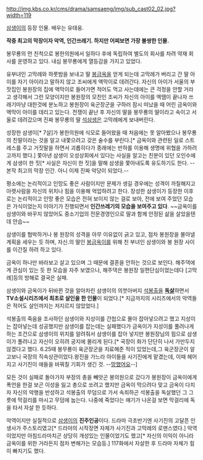 http://img.kbs.co.kr/cms/drama/samsaeng/img/sub_cast02_02.jpg?width=119

[[삼생이]]의 등장 인물. 배우는 유태웅.

'''작중 최고의 막장이자 악역, 인간쓰레기. 하지만 어찌보면 가장 불쌍한 인물.'''

봉무룡의 먼 친척으로 봉한의원에서 일하다 후에 독립하여 별도의 회사를 차려 약재 회사를 운영하고 있다. 내심 봉무룡에게 열등감을 가지고 있었다.

유부녀인 고막례와 하룻밤을 보내고 딸 [[봉금옥]]을 얻게 되는데 고막례가 버리고 간 딸 아이를 자기 아이라고 말하지 않고 조씨에게 액막이로 데려간다. 자신의 아이가 서울의 부잣집인 봉원장의 집에 액막이로 들어가면 적어도 먹고 사는데에는 큰 걱정을 안할 거라고 생각해서 그런 모양이지만 봉원장의 모친인 조씨가 자신의 아이를 액땜이 끝나자 쓰래기마냥 대한것에 분노하고 봉원장이 육군장군을 구하러 잠시 떠났을 때 어린 금옥이와 액막이 아이를 데리고 있는다. 전쟁이 끝난 후 자신의 딸을 봉무룡의 딸이라고 속이고 서울로 데려갔으며 진짜 봉무룡의 딸 [[석삼생]]은 고막례에게 보내버린다.

성장한 삼생이[* 7살]가 봉한의원에 식모로 들어왔을 때 처음에는 못 알아봤으나 봉무룡의 친딸이라는 것을 알고 내쫓으려고 갖은 술수를 부린다.[* 금옥이와 관련된 일로 스트레스를 주고 거짓말을 하면서 괴롭히다가 종래에는 반하를 이용해 생명에 위협을 가하려고까지 했다.] 쫓아낸 삼생이 오성상회에서 있다는 사실을 알고는 친분이 있던 오인수에게 삼생이 한 짓[* 사실은 자신이 한 짓]을 말해 삼생을 쫓아내도록 유도하기도 한다. --본작 최고의 막장 인간. 아니 이제 진짜 악당이 되었다.-- 

평소에는 논리적이고 인망도 좋은 사람이지만 문제가 생길 경우에는 성격이 까칠해지고 아랫사람을 자신의 위치나 힘을 이용해 억압하려고 한다. 장성한 삼생이가 등장한 이후로는 논리적이고 인망 좋은 모습은 전혀 보이지 않는 걸로 보아, 전에 보여 주었던 모습은 가식이었는지 이야기가 진행되면서 '''인간쓰레기의 모습을 보여주고 있다'''. ~~금옥이를 삼생이와 바꾸지 않았어도 중소기업의 전문경영인으로 딸과 함께 안정된 삶을 살았을텐데 안습~~

삼생이를 협박하거나 봉 원장의 성격을 아무 이유없이 긁고 있고, 점차 봉원장을 몰아낼 계획을 세우는 듯 하며, 자신.의 딸인 [[봉금옥]]이를 위해 친 부녀인 삼생이와 봉 원장 사이를 이간질 하려 하고 있다. 

금옥이 하나만 바라보고 살고 있으며 그 때문에 결혼을 안하는 것으로 보인다. 해주댁에게 관심이 있는 듯 한 모습을 자주 보였으나, 해주댁은 봉원장 일편단심이었는데다 [고막례]등의 방해로 결국은 실패.

삼생이와 금옥이가 뒤바뀐 것을 알아차린 삼생이의 의붓아버지 [[석봉출]]을 '''[[독살]]'''하면서 '''TV소설시리즈에서 최초로 살인을 한 인물'''이 되었다.[* 지금까지의 시리즈에서의 악역들은 적어도 살인까지는 저지르지 않았었다.]

석봉출의 죽음을 조사하던 삼생이와 지성이를 간첩으로 몰아 잡아넣으려고 했고 지성이는 잡아넣는데 성공했지만 삼생이를 잡는데는 실패했다가 금옥이가 지성이를 풀려나게 하는 조건으로 삼생이의 위치를 알려줘서 삼생이를 잡아 넣지만 봉원장님의 힘으로 삼생이가 풀려나고 자신이 오히려 궁지에 몰리게 된다.[* 국장이 화가 단단히 나서 가만두지 않겠다고 했다. 6.25때 봉무룡이 육군장군을 치료해준 적이 있었는데,그 육군장군이 알고보니 국장의 직속상관이었다.왕진을 가느라 아이들을 사기진에게 맡겼는데, 이때 헤어지고 사기진이 애들을 바꿔칠 기회가 생긴 것. --[[망했어요]]--]

모든 것이 실패로 돌아가자 부장의 총을 빼앗곤 봉의원으로 갔다가 봉원장이 금옥이에게 폭언을 한걸 보곤 이성을 잃고 총으로 쏘려고 했지만 금옥이 막으려다 맞고 금옥이 다치자 자신의 악행을 반성하고 석봉출의 무덤으로 가서 속죄하곤 석봉출을 독살했던 그 그릇에 막걸리를 마시고 무덤에 눕는다. 나중에 죽었다는 얘기가 나온걸 보면 막걸리에 독을 타서 자살 한 듯하다.

악역이지만 실질적으로 [[삼생이]]의 '''진주인공'''이다. 드라마 극초반기엔 사기진의 고달픈 인생사가 주스토리였고[* 드라마의 시작장면 자체가 사기진과 고막례의 로맨스였다.] 악역이었지만 아침드라마치곤 상당히 개성있는 인물이었기도 했고[* 자신의 이익이 아니라 금옥이를 위한 거라든지 점차 변해가는 모습등.] 117화에서 자살한 후 드라마 자체가 힘이 빠지기도 했다.
